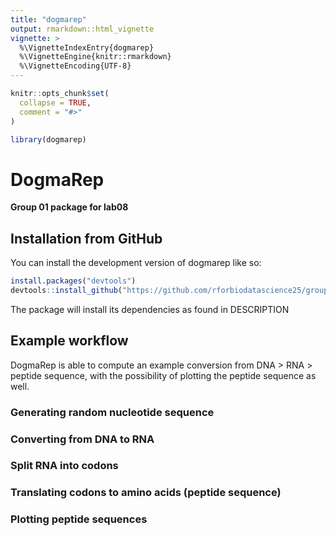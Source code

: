 ```yaml
---
title: "dogmarep"
output: rmarkdown::html_vignette
vignette: >
  %\VignetteIndexEntry{dogmarep}
  %\VignetteEngine{knitr::rmarkdown}
  %\VignetteEncoding{UTF-8}
---
```


```r
knitr::opts_chunk$set(
  collapse = TRUE,
  comment = "#>"
)
```

```r
library(dogmarep)
```

# DogmaRep

**Group 01 package for lab08**

## Installation from GitHub

You can install the development version of dogmarep like so:

``` r
install.packages("devtools")
devtools::install_github("https://github.com/rforbiodatascience25/group_01_package")
```

The package will install its dependencies as found in DESCRIPTION

## Example workflow

DogmaRep is able to compute an example conversion from DNA \> RNA \> peptide sequence, with the possibility of plotting the peptide sequence as well.

### Generating random nucleotide sequence

### Converting from DNA to RNA 

### Split RNA into codons

### Translating codons to amino acids (peptide sequence)

### Plotting peptide sequences
